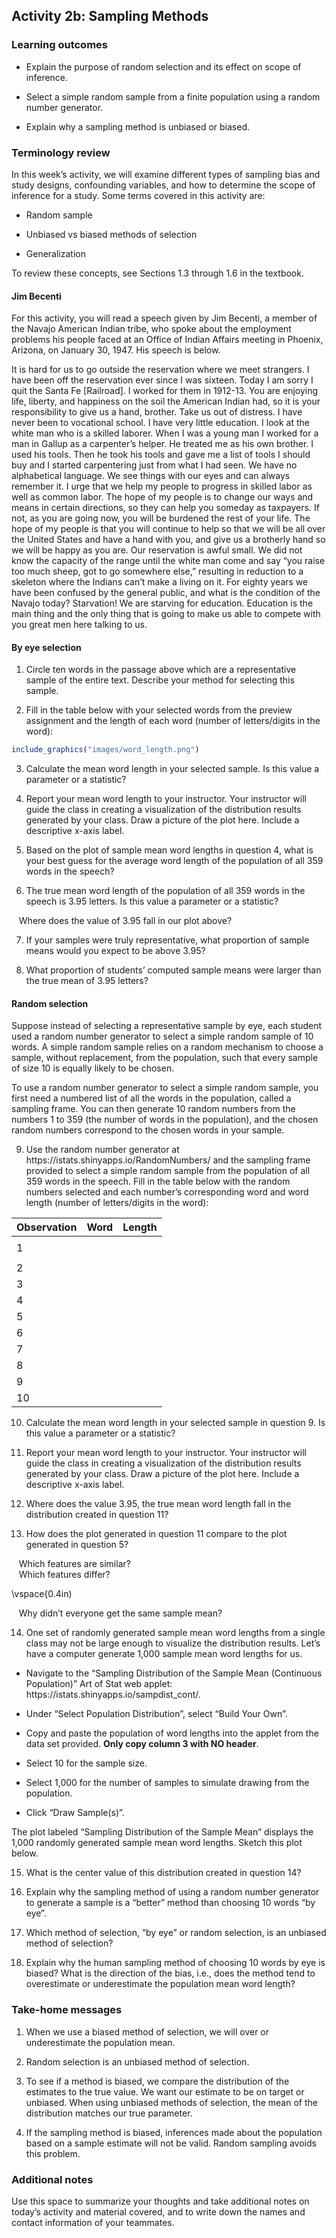 ## Activity 2b: Sampling Methods

\setstretch{1}

### Learning outcomes

* Explain the purpose of random selection and its effect on scope of inference.

* Select a simple random sample from a finite population using a random number generator. 

* Explain why a sampling method is unbiased or biased.

### Terminology review

In this week's activity, we will examine different types of sampling bias and study designs, confounding variables, and how to determine the scope of inference for a study. Some terms covered in this activity are:


* Random sample

* Unbiased vs biased methods of selection

* Generalization


To review these concepts, see Sections 1.3 through 1.6 in the textbook.  

#### Jim Becenti

For this activity, you will read a speech given by Jim Becenti, a member of the Navajo American Indian tribe, who spoke about the employment problems his people faced at an Office of Indian Affairs meeting in Phoenix, Arizona, on January 30, 1947. His speech is below.  

It is hard for us to go outside the reservation where we meet strangers. I have been off the reservation ever since I was sixteen. Today I am sorry I quit the Santa Fe [Railroad]. I worked for them in 1912-13. You are enjoying life, liberty, and happiness on the soil the American Indian had, so it is your responsibility to give us a hand, brother. Take us out of distress. I have never been to vocational school. I have very little education. I look at the white man who is a skilled laborer. When I was a young man I worked for a man in Gallup as a carpenter’s helper. He treated me as his own brother. I used his tools. Then he took his tools and gave me a list of tools I should buy and I started carpentering just from what I had seen.
We have no alphabetical language. We see things with our eyes and can always remember it. I urge that we help my people to progress in skilled labor as well as common labor. The hope of my people is to change our ways and means in certain directions, so they can help you someday as taxpayers. If not, as you are going now, you will be burdened the rest of your life. The hope of my people is that you will continue to help so that we will be all over the United States and have a hand with you, and give us a brotherly hand so we will be happy as you are. Our reservation is awful small. We did not know the capacity of the range until the white man come and say “you raise too much sheep, got to go somewhere else,” resulting in reduction to a skeleton where the Indians can’t make a living on it. For eighty years we have been confused by the general public, and what is the condition of the Navajo today? Starvation! We are starving for education. Education is the main thing and the only thing that is going to make us able to compete with you great men here talking to us.


#### By eye selection {-}

1. Circle ten words in the passage above which are a representative sample of the entire text.  Describe your method for selecting this sample.

\vspace{0.5in}

2. Fill in the table below with your selected words from the preview assignment and the length of each word (number of letters/digits in the word):

```r
include_graphics("images/word_length.png")
```

3.  Calculate the mean word length in your selected sample.  Is this value a parameter or a statistic?   
\vspace{0.5in}

4.  Report your mean word length to your instructor.  Your instructor will guide the class in creating a visualization of the distribution results generated by your class. Draw a picture of the plot here. Include a descriptive x-axis label.
\vspace{1.5in}

5. Based on the plot of sample mean word lengths in question 4, what is your best guess for the average word length of the population of all 359 words in the speech? 
\vspace{0.3in}

6. The true mean word length of the population of all 359 words in the speech is 3.95 letters. Is this value a parameter or a statistic?   
\vspace{0.2in}

|    Where does the value of 3.95 fall in our plot above?
\vspace{0.3in}

7. If your samples were truly representative, what proportion of sample means would you expect to be above 3.95?
\vspace{0.3in}

8.  What proportion of students’ computed sample means were larger than the true mean of 3.95 letters? 
\vspace{0.3in}

#### Random selection {-}

Suppose instead of selecting a representative sample by eye, each student used a random number generator to select a simple random sample of 10 words. A simple random sample relies on a random mechanism to choose a sample, without replacement, from the population, such that every sample of size 10 is equally likely to be chosen.

To use a random number generator to select a simple random sample, you first need a numbered list of all the words in the population, called a sampling frame. You can then generate 10 random numbers from the numbers 1 to 359 (the number of words in the population), and the chosen random numbers correspond to the chosen words in your sample.

9. Use the random number generator at https://istats.shinyapps.io/RandomNumbers/ and the sampling frame provided to select a simple random sample from the population of all 359 words in the speech. Fill in the table below with the random numbers selected and each number’s corresponding word and word length (number of letters/digits in the word):

|     Observation    |         Word          |     Length    |
|--------------------|:---------------------:|---------------|
|                    |                       |               |
|        1           |                       |               |
|                    |                       |               |
|     2              |                       |               |
|     3              |                       |               |
|     4              |                       |               |
|     5              |                       |               |
|     6              |                       |               |
|     7              |                       |               |
|     8              |                       |               |
|     9              |                       |               |
|     10             |                       |               |

10. Calculate the mean word length in your selected sample in question 9. Is this value a parameter or a statistic?
\vspace{0.5in}

11. Report your mean word length to your instructor.  Your instructor will guide the class in creating a visualization of the distribution results generated by your class. Draw a picture of the plot here. Include a descriptive x-axis label.
\vspace{1.5in}

12.  Where does the value 3.95, the true mean word length fall in the distribution created in question 11?
\vspace{0.5in}

13. How does the plot generated in question 11 compare to the plot generated in question 5? 

|    Which features are similar?  
\vspace{0.4in}

|    Which features differ? 
\vspace{0.4in)

|    Why didn’t everyone get the same sample mean?
\vspace{0.4in}

14. One set of randomly generated sample mean word lengths from a single class may not be large enough to visualize the distribution results. Let’s have a computer generate 1,000 sample mean word lengths for us.

*  Navigate to the “Sampling Distribution of the Sample Mean (Continuous Population)” Art of Stat web applet: https://istats.shinyapps.io/sampdist_cont/.

*  Under “Select Population Distribution”, select “Build Your Own”.

*  Copy and paste the population of word lengths into the applet from the data set provided.  **Only copy column 3 with NO header**. 

*  Select 10 for the sample size.

*  Select 1,000 for the number of samples to simulate drawing from the population.

*  Click “Draw Sample(s)”.

The plot labeled “Sampling Distribution of the Sample Mean” displays the 1,000 randomly generated sample mean word lengths. Sketch this plot below.
\vspace{1.5in}

15. What is the center value of this distribution created in question 14?
\vspace{0.3in}

16. Explain why the sampling method of using a random number generator to generate a sample is a "better" method than choosing 10 words “by eye”.
\vspace{0.8in}

17.  Which method of selection, "by eye" or random selection, is an unbiased method of selection?
\vspace{0.5in}

18. Explain why the human sampling method of choosing 10 words by eye is biased? What is the direction of the bias, i.e., does the method tend to overestimate or underestimate the population mean word length?
\vspace{0.8in}

### Take-home messages

1.	When we use a biased method of selection, we will over or underestimate the population mean.

2.	Random selection is an unbiased method of selection.

3. To see if a method is biased, we compare the distribution of the estimates
to the true value. We want our estimate to be on target or unbiased.  When using unbiased methods of selection, the mean of the distribution matches our true parameter.

4. If the sampling method is biased, inferences made about the population based on a sample estimate will not be valid. Random sampling avoids this problem.


### Additional notes

Use this space to summarize your thoughts and take additional notes on today's activity and material covered, and to write down the names and contact information of your teammates.





